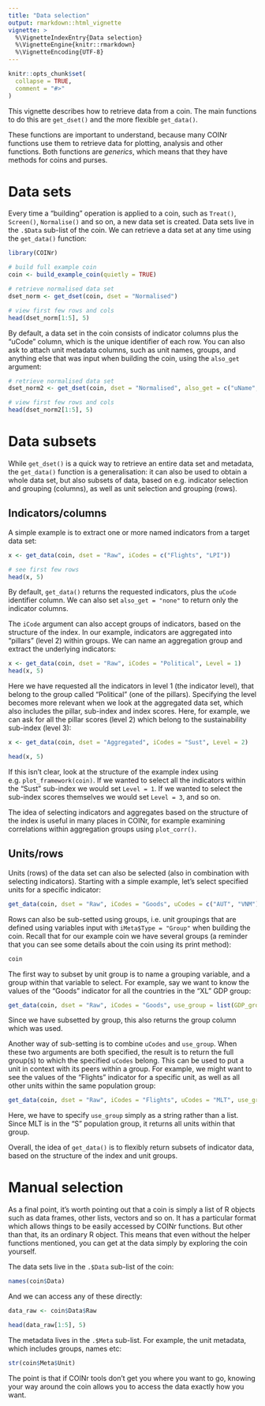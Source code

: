 ```yaml
---
title: "Data selection"
output: rmarkdown::html_vignette
vignette: >
  %\VignetteIndexEntry{Data selection}
  %\VignetteEngine{knitr::rmarkdown}
  %\VignetteEncoding{UTF-8}
---
```


```r
knitr::opts_chunk$set(
  collapse = TRUE,
  comment = "#>"
)
```

This vignette describes how to retrieve data from a coin. The main functions to do this are `get_dset()` and the more flexible `get_data()`.

These functions are important to understand, because many COINr functions use them to retrieve data for plotting, analysis and other functions. Both functions are *generics*, which means that they have methods for coins and purses.

# Data sets

Every time a "building" operation is applied to a coin, such as `Treat()`, `Screen()`, `Normalise()` and so on, a new data set is created. Data sets live in the `.$Data` sub-list of the coin. We can retrieve a data set at any time using the `get_data()` function:

```r
library(COINr)

# build full example coin
coin <- build_example_coin(quietly = TRUE)

# retrieve normalised data set
dset_norm <- get_dset(coin, dset = "Normalised")

# view first few rows and cols
head(dset_norm[1:5], 5)
```

By default, a data set in the coin consists of indicator columns plus the "uCode" column, which is the unique identifier of each row. You can also ask to attach unit metadata columns, such as unit names, groups, and anything else that was input when building the coin, using the `also_get` argument:

```r
# retrieve normalised data set
dset_norm2 <- get_dset(coin, dset = "Normalised", also_get = c("uName", "GDP_group"))

# view first few rows and cols
head(dset_norm2[1:5], 5)
```

# Data subsets

While `get_dset()` is a quick way to retrieve an entire data set and metadata, the `get_data()` function is a generalisation: it can also be used to obtain a whole data set, but also subsets of data, based on e.g. indicator selection and grouping (columns), as well as unit selection and grouping (rows).

## Indicators/columns

A simple example is to extract one or more named indicators from a target data set:

```r
x <- get_data(coin, dset = "Raw", iCodes = c("Flights", "LPI"))

# see first few rows
head(x, 5)
```

By default, `get_data()` returns the requested indicators, plus the `uCode` identifier column. We can also set `also_get = "none"` to return only the indicator columns.

The `iCode` argument can also accept groups of indicators, based on the structure of the index. In our example, indicators are aggregated into "pillars" (level 2) within groups. We can name an aggregation group and extract the underlying indicators:

```r
x <- get_data(coin, dset = "Raw", iCodes = "Political", Level = 1)
head(x, 5)
```

Here we have requested all the indicators in level 1 (the indicator level), that belong to the group called "Political" (one of the pillars). Specifying the level becomes more relevant when we look at the aggregated data set, which also includes the pillar, sub-index and index scores. Here, for example, we can ask for all the pillar scores (level 2) which belong to the sustainability sub-index (level 3):

```r
x <- get_data(coin, dset = "Aggregated", iCodes = "Sust", Level = 2)

head(x, 5)
```

If this isn't clear, look at the structure of the example index using e.g. `plot_framework(coin)`. If we wanted to select all the indicators within the "Sust" sub-index we would set `Level = 1`. If we wanted to select the sub-index scores themselves we would set `Level = 3`, and so on.

The idea of selecting indicators and aggregates based on the structure of the index is useful in many places in COINr, for example examining correlations within aggregation groups using `plot_corr()`.

## Units/rows

Units (rows) of the data set can also be selected (also in combination with selecting indicators). Starting with a simple example, let's select specified units for a specific indicator:

```r
get_data(coin, dset = "Raw", iCodes = "Goods", uCodes = c("AUT", "VNM"))
```

Rows can also be sub-setted using groups, i.e. unit groupings that are defined using variables input with `iMeta$Type = "Group"` when building the coin. Recall that for our example coin we have several groups (a reminder that you can see some details about the coin using its print method):

```r
coin
```

The first way to subset by unit group is to name a grouping variable, and a group within that variable to select. For example, say we want to know the values of the "Goods" indicator for all the countries in the "XL" GDP group:

```r
get_data(coin, dset = "Raw", iCodes = "Goods", use_group = list(GDP_group = "XL"))
```

Since we have subsetted by group, this also returns the group column which was used.

Another way of sub-setting is to combine `uCodes` and `use_group`. When these two arguments are both specified, the result is to return the full group(s) to which the specified `uCodes` belong. This can be used to put a unit in context with its peers within a group. For example, we might want to see the values of the "Flights" indicator for a specific unit, as well as all other units within the same population group:

```r
get_data(coin, dset = "Raw", iCodes = "Flights", uCodes = "MLT", use_group = "Pop_group")
```

Here, we have to specify `use_group` simply as a string rather than a list. Since MLT is in the "S" population group, it returns all units within that group.

Overall, the idea of `get_data()` is to flexibly return subsets of indicator data, based on the structure of the index and unit groups. 

# Manual selection

As a final point, it's worth pointing out that a coin is simply a list of R objects such as data frames, other lists, vectors and so on. It has a particular format which allows things to be easily accessed by COINr functions. But other than that, its an ordinary R object. This means that even without the helper functions mentioned, you can get at the data simply by exploring the coin yourself.

The data sets live in the `.$Data` sub-list of the coin:

```r
names(coin$Data)
```

And we can access any of these directly:

```r
data_raw <- coin$Data$Raw

head(data_raw[1:5], 5)
```

The metadata lives in the `.$Meta` sub-list. For example, the unit metadata, which includes groups, names etc:

```r
str(coin$Meta$Unit)
```

The point is that if COINr tools don't get you where you want to go, knowing your way around the coin allows you to access the data exactly how you want.
